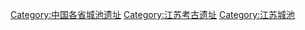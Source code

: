 [[Category:中国各省城池遗址|Category:中国各省城池遗址]]
[[Category:江苏考古遗址|Category:江苏考古遗址]]
[[Category:江苏城池|Category:江苏城池]]